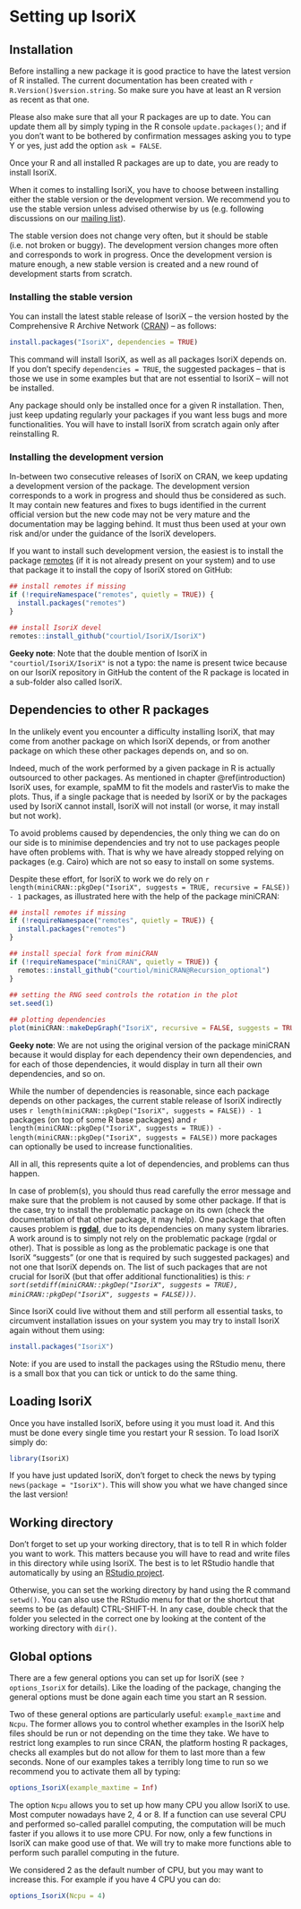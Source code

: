 # Setting up IsoriX

## Installation

Before installing a new package it is good practice to have the latest version of R installed.
The current documentation has been created with `r R.Version()$version.string`. So make sure you have at least an R version as recent as that one.

Please also make sure that all your R packages are up to date. You can update them all by simply typing in the R console ```update.packages()```; and if you don't want to be bothered by confirmation messages asking you to type Y or yes, just add the option `ask = FALSE`.

Once your R and all installed R packages are up to date, you are ready to install IsoriX.

When it comes to installing IsoriX, you have to choose between installing either the stable version or the development version.
We recommend you to use the stable version unless advised otherwise by us (e.g. following discussions on our [mailing list](https://groups.google.com/g/IsoriX)).

The stable version does not change very often, but it should be stable (i.e. not broken or buggy).
The development version changes more often and corresponds to work in progress.
Once the development version is mature enough, a new stable version is created and a new round of development starts from scratch.

### Installing the stable version

You can install the latest stable release of IsoriX -- the version hosted by the Comprehensive R Archive Network ([CRAN](https://CRAN.R-project.org/package=IsoriX)) -- as follows:

```r
install.packages("IsoriX", dependencies = TRUE)
```

This command will install IsoriX, as well as all packages IsoriX depends on. If you don't specify `dependencies = TRUE`, the suggested packages -- that is those we use in some examples but that are not essential to IsoriX -- will not be installed.

Any package should only be installed once for a given R installation. Then, just keep updating regularly your packages if you want less bugs and more functionalities. You will have to install IsoriX from scratch again only after reinstalling R.

### Installing the development version

In-between two consecutive releases of IsoriX on CRAN, we keep updating a development version of the package.
The development version corresponds to a work in progress and should thus be considered as such.
It may contain new features and fixes to bugs identified in the current official version but the new code may not be very mature and the documentation may be lagging behind.
It must thus been used at your own risk and/or under the guidance of the IsoriX developers.

If you want to install such development version, the easiest is to install the package [remotes](https://remotes.r-lib.org/) (if it is not already present on your system) and to use that package it to install the copy of IsoriX stored on GitHub:

```r
## install remotes if missing
if (!requireNamespace("remotes", quietly = TRUE)) {
  install.packages("remotes")
}

## install IsoriX devel
remotes::install_github("courtiol/IsoriX/IsoriX")
```

::: {.rmdnote}
**Geeky note**: Note that the double mention of IsoriX in `"courtiol/IsoriX/IsoriX"` is not a typo: the name is present twice because on our IsoriX repository in GitHub the content of the R package is located in a sub-folder also called IsoriX.
:::

## Dependencies to other R packages

In the unlikely event you encounter a difficulty installing IsoriX, that may come from another package on which IsoriX depends, or from another package on which these other packages depends on, and so on. 

Indeed, much of the work performed by a given package in R is actually outsourced to other packages. As mentioned in chapter \@ref(introduction) IsoriX uses, for example, spaMM to fit the models and rasterVis to make the plots.
Thus, if a single package that is needed by IsoriX or by the packages used by IsoriX cannot install, IsoriX will not install (or worse, it may install but not work).

To avoid problems caused by dependencies, the only thing we can do on our side is to minimise dependencies and try not to use packages people have often problems with.
That is why we have already stopped relying on packages (e.g. Cairo) which are not so easy to install on some systems.

Despite these effort, for IsoriX to work we do rely on `r length(miniCRAN::pkgDep("IsoriX", suggests = TRUE, recursive = FALSE)) - 1` packages, as illustrated here with the help of the package miniCRAN:

```r
## install remotes if missing
if (!requireNamespace("remotes", quietly = TRUE)) {
  install.packages("remotes")
}

## install special fork from miniCRAN
if (!requireNamespace("miniCRAN", quietly = TRUE)) {
  remotes::install_github("courtiol/miniCRAN@Recursion_optional")
}
  
## setting the RNG seed controls the rotation in the plot
set.seed(1)

## plotting dependencies
plot(miniCRAN::makeDepGraph("IsoriX", recursive = FALSE, suggests = TRUE))
```

::: {.rmdnote}
**Geeky note**: We are not using the original version of the package miniCRAN because it would display for each dependency their own dependencies, and for each of those dependencies, it would display in turn all their own dependencies, and so on.
:::

While the number of dependencies is reasonable, since each package depends on other packages, the current stable release of IsoriX indirectly uses `r length(miniCRAN::pkgDep("IsoriX", suggests = FALSE)) - 1` packages (on top of some R base packages) and `r length(miniCRAN::pkgDep("IsoriX", suggests = TRUE)) - length(miniCRAN::pkgDep("IsoriX", suggests = FALSE))` more packages can optionally be used to increase functionalities.

All in all, this represents quite a lot of dependencies, and problems can thus happen.

In case of problem(s), you should thus read carefully the error message and make sure that the problem is not caused by some other package. If that is the case, try to install the problematic package on its own (check the documentation of that other package, it may help).
One package that often causes problem is [**rgdal**](http://rgdal.r-forge.r-project.org/index.html), due to its dependencies on many system libraries.
A work around is to simply not rely on the problematic package (rgdal or other).
That is possible as long as the problematic package is one that IsoriX "suggests" (or one that is required by such suggested packages) and not one that IsoriX depends on.
The list of such packages that are not crucial for IsoriX (but that offer additional functionalities) is this:
*`r sort(setdiff(miniCRAN::pkgDep("IsoriX", suggests = TRUE), miniCRAN::pkgDep("IsoriX", suggests = FALSE)))`*.

Since IsoriX could live without them and still perform all essential tasks, to circumvent installation issues on your system you may try to install IsoriX again without them using:

```r
install.packages("IsoriX")
```

Note: if you are used to install the packages using the RStudio menu, there is a small box that you can tick or untick to do the same thing. 


## Loading IsoriX

Once you have installed IsoriX, before using it you must load it. And this must be done every single time you restart your R session. To load IsoriX simply do:

```r
library(IsoriX)
```

If you have just updated IsoriX, don't forget to check the news by typing `news(package = "IsoriX")`. This will show you what we have changed since the last version!

## Working directory

Don't forget to set up your working directory, that is to tell R in which folder you want to work.
This matters because you will have to read and write files in this directory while using IsoriX.
The best is to let RStudio handle that automatically by using an [RStudio project](https://support.rstudio.com/hc/en-us/articles/200526207-Using-RStudio-Projects).

Otherwise, you can set the working directory by hand using the R command `setwd()`.
You can also use the RStudio menu for that or the shortcut that seems to be (as default) CTRL-SHIFT-H.
In any case, double check that the folder you selected in the correct one by looking at the content of the working directory with `dir()`.

## Global options {#globaloptions}

There are a few general options you can set up for IsoriX (see ```?options_IsoriX``` for details).
Like the loading of the package, changing the general options must be done again each time you start an R session.

Two of these general options are particularly useful: `example_maxtime` and `Ncpu`.
The former allows you to control whether examples in the IsoriX help files should be run or not
depending on the time they take. We have to restrict long examples to run since CRAN, the platform
hosting R packages, checks all examples but do not allow for them to last more than a few seconds.
None of our examples takes a terribly long time to run so we recommend you to activate them all by typing:

```r
options_IsoriX(example_maxtime = Inf)
```

The option `Ncpu` allows you to set up how many CPU you allow IsoriX to use.
Most computer nowadays have 2, 4 or 8. If a function can use several CPU and performed
so-called parallel computing, the computation will be much faster if you allows it to use more CPU.
For now, only a few functions in IsoriX can make good use of that.
We will try to make more functions able to perform such parallel computing in the future.

We considered 2 as the default number of CPU, but you may want to increase this.
For example if you have 4 CPU you can do:

```r
options_IsoriX(Ncpu = 4)
```

